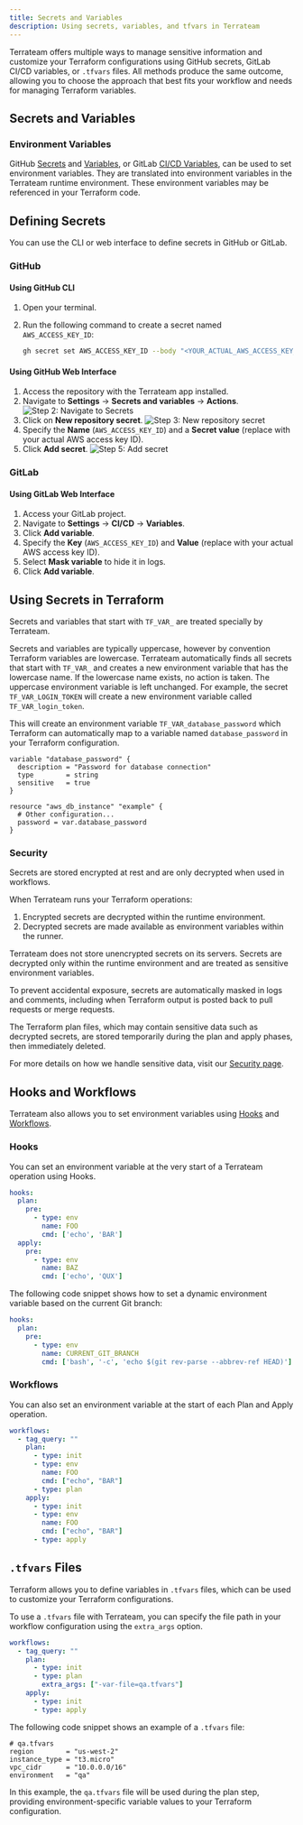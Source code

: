```yaml
---
title: Secrets and Variables
description: Using secrets, variables, and tfvars in Terrateam
---
```


Terrateam offers multiple ways to manage sensitive information and customize your Terraform configurations using GitHub secrets, GitLab CI/CD variables, or `.tfvars` files. All methods produce the same outcome, allowing you to choose the approach that best fits your workflow and needs for managing Terraform variables.

## Secrets and Variables

### Environment Variables

GitHub [Secrets](https://docs.github.com/en/actions/security-guides/encrypted-secrets) and [Variables](https://docs.github.com/en/actions/learn-github-actions/variables), or GitLab [CI/CD Variables](https://docs.gitlab.com/ee/ci/variables/), can be used to set environment variables. They are translated into environment variables in the Terrateam runtime environment. These environment variables may be referenced in your Terraform code.

## Defining Secrets

You can use the CLI or web interface to define secrets in GitHub or GitLab.

### GitHub

#### Using GitHub CLI

1. Open your terminal.
2. Run the following command to create a secret named `AWS_ACCESS_KEY_ID`:

    ```bash
    gh secret set AWS_ACCESS_KEY_ID --body "<YOUR_ACTUAL_AWS_ACCESS_KEY_ID>"
    ```

#### Using GitHub Web Interface

1. Access the repository with the Terrateam app installed.
2. Navigate to **Settings** → **Secrets and variables** → **Actions**.
    ![Step 2: Navigate to Secrets](../../../../assets/navigate-secrets.png)
3. Click on **New repository secret**.
    ![Step 3: New repository secret](../../../../assets/new-repo-secret.png)
4. Specify the **Name** (`AWS_ACCESS_KEY_ID`) and a **Secret value** (replace with your actual AWS access key ID).
5. Click **Add secret**.
    ![Step 5: Add secret](../../../../assets/add-secret.png)

### GitLab

#### Using GitLab Web Interface

1. Access your GitLab project.
2. Navigate to **Settings** → **CI/CD** → **Variables**.
3. Click **Add variable**.
4. Specify the **Key** (`AWS_ACCESS_KEY_ID`) and **Value** (replace with your actual AWS access key ID).
5. Select **Mask variable** to hide it in logs.
6. Click **Add variable**.

## Using Secrets in Terraform

Secrets and variables that start with `TF_VAR_` are treated specially by Terrateam.

Secrets and variables are typically uppercase, however by convention Terraform variables are lowercase. Terrateam automatically finds all secrets that start with `TF_VAR_` and creates a new environment variable that has the lowercase name. If the lowercase name exists, no action is taken. The uppercase environment variable is left unchanged. For example, the secret `TF_VAR_LOGIN_TOKEN` will create a new environment variable called `TF_VAR_login_token`.

This will create an environment variable `TF_VAR_database_password` which Terraform can automatically map to a variable named `database_password` in your Terraform configuration.

```hcl
variable "database_password" {
  description = "Password for database connection"
  type        = string
  sensitive   = true
}

resource "aws_db_instance" "example" {
  # Other configuration...
  password = var.database_password
}
```
### Security

Secrets are stored encrypted at rest and are only decrypted when used in workflows. 

When Terrateam runs your Terraform operations:

1. Encrypted secrets are decrypted within the runtime environment.
2. Decrypted secrets are made available as environment variables within the runner.

<Aside type="tip" title="Your data is protected">
Terrateam does not store unencrypted secrets on its servers. Secrets are decrypted only within the runtime environment and are treated as sensitive environment variables.

To prevent accidental exposure, secrets are automatically masked in logs and comments, including when Terraform output is posted back to pull requests or merge requests.
</Aside>

The Terraform plan files, which may contain sensitive data such as decrypted secrets, are stored temporarily during the plan and apply phases, then immediately deleted.

For more details on how we handle sensitive data, visit our [Security page](https://terrateam.io/security).

## Hooks and Workflows

Terrateam also allows you to set environment variables using [Hooks](/reference/configuration/hooks) and [Workflows](/reference/configuration/workflows).

### Hooks

You can set an environment variable at the very start of a Terrateam operation using Hooks.

```yaml
hooks:
  plan:
    pre:
      - type: env
        name: FOO
        cmd: ['echo', 'BAR']
  apply:
    pre:
      - type: env
        name: BAZ
        cmd: ['echo', 'QUX']
```

The following code snippet shows how to set a dynamic environment variable based on the current Git branch:

```yaml
hooks:
  plan:
    pre:
      - type: env
        name: CURRENT_GIT_BRANCH
        cmd: ['bash', '-c', 'echo $(git rev-parse --abbrev-ref HEAD)']
```

### Workflows

You can also set an environment variable at the start of each Plan and Apply operation.

```yaml
workflows:
  - tag_query: ""
    plan:
      - type: init
      - type: env
        name: FOO
        cmd: ["echo", "BAR"]
      - type: plan
    apply:
      - type: init
      - type: env
        name: FOO
        cmd: ["echo", "BAR"]
      - type: apply
```

## `.tfvars` Files

Terraform allows you to define variables in `.tfvars` files, which can be used to customize your Terraform configurations.

To use a `.tfvars` file with Terrateam, you can specify the file path in your workflow configuration using the `extra_args` option.

```yaml
workflows:
  - tag_query: ""
    plan:
      - type: init
      - type: plan
        extra_args: ["-var-file=qa.tfvars"]
    apply:
      - type: init
      - type: apply
```

The following code snippet shows an example of a `.tfvars` file:

```hcl
# qa.tfvars
region        = "us-west-2"
instance_type = "t3.micro"
vpc_cidr      = "10.0.0.0/16"
environment   = "qa"
```

In this example, the `qa.tfvars` file will be used during the plan step, providing environment-specific variable values to your Terraform configuration.
